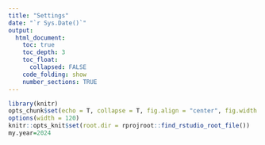 ```yaml
---
title: "Settings"
date: "`r Sys.Date()`"
output:
  html_document:
    toc: true
    toc_depth: 3
    toc_float:
      collapsed: FALSE
    code_folding: show
    number_sections: TRUE
---
```


```r
library(knitr)
opts_chunk$set(echo = T, collapse = T, fig.align = "center", fig.width = 9, fig.height = 6, message=F, warning=F)
options(width = 120)
knitr::opts_knit$set(root.dir = rprojroot::find_rstudio_root_file())
my.year=2024

```    

```r
```
